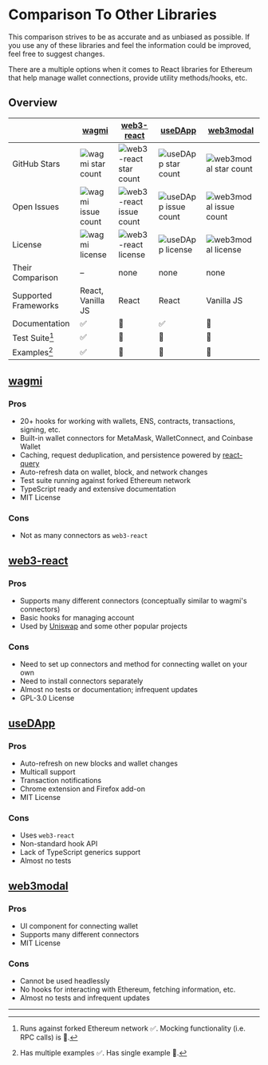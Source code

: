 
# Comparison To Other Libraries

<Callout emoji="✏️">
  This comparison strives to be as accurate and as unbiased as possible. If you
  use any of these libraries and feel the information could be improved, feel
  free to suggest changes.
</Callout>

There are a multiple options when it comes to React libraries for Ethereum that help manage wallet connections, provide utility methods/hooks, etc.

## Overview

|                      | [wagmi](https://github.com/tmm/wagmi)                                                     | [web3-react](https://github.com/NoahZinsmeister/web3-react)                                                     | [useDApp](https://github.com/EthWorks/useDApp)                                                     | [web3modal](https://github.com/Web3Modal/web3modal)                                                     |
| -------------------- | ----------------------------------------------------------------------------------------- | --------------------------------------------------------------------------------------------------------------- | -------------------------------------------------------------------------------------------------- | ------------------------------------------------------------------------------------------------------- |
| GitHub Stars         | ![wagmi star count](https://img.shields.io/github/stars/tmm/wagmi?colorB=3fba11&label=)   | ![web3-react star count](https://img.shields.io/github/stars/NoahZinsmeister/web3-react?colorB=3fba11&label=)   | ![useDApp star count](https://img.shields.io/github/stars/EthWorks/useDApp?colorB=3fba11&label=)   | ![web3modal star count](https://img.shields.io/github/stars/Web3Modal/web3modal?colorB=3fba11&label=)   |
| Open Issues          | ![wagmi issue count](https://img.shields.io/github/issues/tmm/wagmi?colorB=3fba11&label=) | ![web3-react issue count](https://img.shields.io/github/issues/NoahZinsmeister/web3-react?colorB=3fba11&label=) | ![useDApp issue count](https://img.shields.io/github/issues/EthWorks/useDApp?colorB=3fba11&label=) | ![web3modal issue count](https://img.shields.io/github/issues/Web3Modal/web3modal?colorB=3fba11&label=) |
| License              | ![wagmi license](https://img.shields.io/github/license/tmm/wagmi?colorB=3fba11&label=)    | ![web3-react license](https://img.shields.io/github/license/NoahZinsmeister/web3-react?colorB=3fba11&label=)    | ![useDApp license](https://img.shields.io/github/license/EthWorks/useDApp?colorB=3fba11&label=)    | ![web3modal license](https://img.shields.io/github/license/Web3Modal/web3modal?colorB=3fba11&label=)    |
| Their Comparison     | –                                                                                         | none                                                                                                            | none                                                                                               | none                                                                                                    |
| Supported Frameworks | React, Vanilla JS                                                                         | React                                                                                                           | React                                                                                              | Vanilla JS                                                                                              |
| Documentation        | ✅                                                                                        | 🛑                                                                                                              | ✅                                                                                                 | 🛑                                                                                                      |
| Test Suite[^1]       | ✅                                                                                        | 🔶                                                                                                              | 🔶                                                                                                 | 🛑                                                                                                      |
| Examples[^2]         | ✅                                                                                        | 🔶                                                                                                              | 🛑                                                                                                 | 🔶                                                                                                      |

## [wagmi](https://github.com/tmm/wagmi)

### Pros

- 20+ hooks for working with wallets, ENS, contracts, transactions, signing, etc.
- Built-in wallet connectors for MetaMask, WalletConnect, and Coinbase Wallet
- Caching, request deduplication, and persistence powered by [react-query](https://github.com/tannerlinsley/react-query)
- Auto-refresh data on wallet, block, and network changes
- Test suite running against forked Ethereum network
- TypeScript ready and extensive documentation
- MIT License

### Cons

- Not as many connectors as `web3-react`

## [web3-react](https://github.com/NoahZinsmeister/web3-react)

### Pros

- Supports many different connectors (conceptually similar to wagmi's connectors)
- Basic hooks for managing account
- Used by [Uniswap](https://uniswap.org) and some other popular projects

### Cons

- Need to set up connectors and method for connecting wallet on your own
- Need to install connectors separately
- Almost no tests or documentation; infrequent updates
- GPL-3.0 License

## [useDApp](https://github.com/EthWorks/useDApp)

### Pros

- Auto-refresh on new blocks and wallet changes
- Multicall support
- Transaction notifications
- Chrome extension and Firefox add-on
- MIT License

### Cons

- Uses `web3-react`
- Non-standard hook API
- Lack of TypeScript generics support
- Almost no tests

## [web3modal](https://github.com/Web3Modal/web3modal)

### Pros

- UI component for connecting wallet
- Supports many different connectors
- MIT License

### Cons

- Cannot be used headlessly
- No hooks for interacting with Ethereum, fetching information, etc.
- Almost no tests and infrequent updates

---

[^1]: Runs against forked Ethereum network ✅. Mocking functionality (i.e. RPC calls) is 🔶.
[^2]: Has multiple examples ✅. Has single example 🔶.
